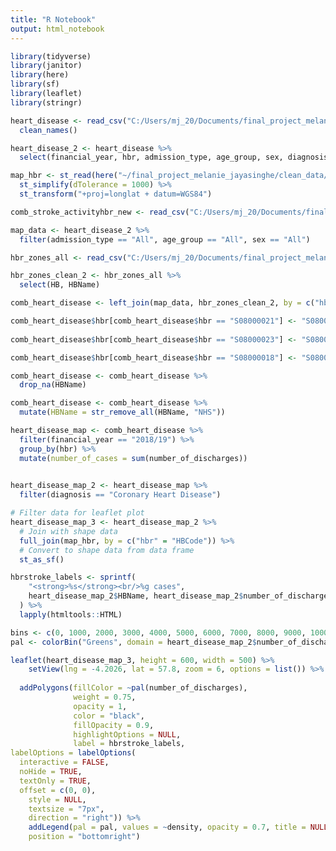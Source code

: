 ```yaml
---
title: "R Notebook"
output: html_notebook
---
```


```r
library(tidyverse)
library(janitor)
library(here)
library(sf)
library(leaflet)
library(stringr)
```

```r
heart_disease <- read_csv("C:/Users/mj_20/Documents/final_project_melanie_jayasinghe/raw_data/heart_disease.csv") %>%
  clean_names()
```

```r
heart_disease_2 <- heart_disease %>%
  select(financial_year, hbr, admission_type, age_group, sex, diagnosis, number_of_discharges, crude_rate)
```

```r
map_hbr <- st_read(here("~/final_project_melanie_jayasinghe/clean_data/shape_data_2/SG_NHS_HealthBoards_2019.shp")) %>%
  st_simplify(dTolerance = 1000) %>%
  st_transform("+proj=longlat + datum=WGS84")
```

```r
comb_stroke_activityhbr_new <- read_csv("C:/Users/mj_20/Documents/final_project_melanie_jayasinghe/clean_data/comb_stroke_mortalityhbr.csv")
```


```r
map_data <- heart_disease_2 %>%
  filter(admission_type == "All", age_group == "All", sex == "All")

```

```r
hbr_zones_all <- read_csv("C:/Users/mj_20/Documents/final_project_melanie_jayasinghe/raw_data/hbr_zones_all.csv")

hbr_zones_clean_2 <- hbr_zones_all %>%
  select(HB, HBName)
```

```r

comb_heart_disease <- left_join(map_data, hbr_zones_clean_2, by = c("hbr" ="HB"))

```


```r
comb_heart_disease$hbr[comb_heart_disease$hbr == "S08000021"] <- "S08000031"
  
comb_heart_disease$hbr[comb_heart_disease$hbr == "S08000023"] <- "S08000032"

comb_heart_disease$hbr[comb_heart_disease$hbr == "S08000018"] <- "S08000029"
```

```r
comb_heart_disease <- comb_heart_disease %>%
  drop_na(HBName)
```

```r
comb_heart_disease <- comb_heart_disease %>%
  mutate(HBName = str_remove_all(HBName, "NHS"))
```

```r
heart_disease_map <- comb_heart_disease %>%
  filter(financial_year == "2018/19") %>%
  group_by(hbr) %>%
  mutate(number_of_cases = sum(number_of_discharges))
  
```

```r
heart_disease_map_2 <- heart_disease_map %>%
  filter(diagnosis == "Coronary Heart Disease")
```

```r
# Filter data for leaflet plot
heart_disease_map_3 <- heart_disease_map_2 %>%
  # Join with shape data
  full_join(map_hbr, by = c("hbr" = "HBCode")) %>%
  # Convert to shape data from data frame
  st_as_sf()

```

```r
hbrstroke_labels <- sprintf(
    "<strong>%s</strong><br/>%g cases",
    heart_disease_map_2$HBName, heart_disease_map_2$number_of_discharges
  ) %>% 
  lapply(htmltools::HTML)

bins <- c(0, 1000, 2000, 3000, 4000, 5000, 6000, 7000, 8000, 9000, 10000, 11000, 12000, 13000, 14000)
pal <- colorBin("Greens", domain = heart_disease_map_2$number_of_discharges, bins = bins)
```

```r
leaflet(heart_disease_map_3, height = 600, width = 500) %>%
    setView(lng = -4.2026, lat = 57.8, zoom = 6, options = list()) %>%
   
  addPolygons(fillColor = ~pal(number_of_discharges),
              weight = 0.75,
              opacity = 1,
              color = "black",
              fillOpacity = 0.9,
              highlightOptions = NULL,
              label = hbrstroke_labels,
labelOptions = labelOptions(
  interactive = FALSE,
  noHide = TRUE,
  textOnly = TRUE,
  offset = c(0, 0),
    style = NULL,
    textsize = "7px",
    direction = "right")) %>%
    addLegend(pal = pal, values = ~density, opacity = 0.7, title = NULL,
    position = "bottomright")
```

